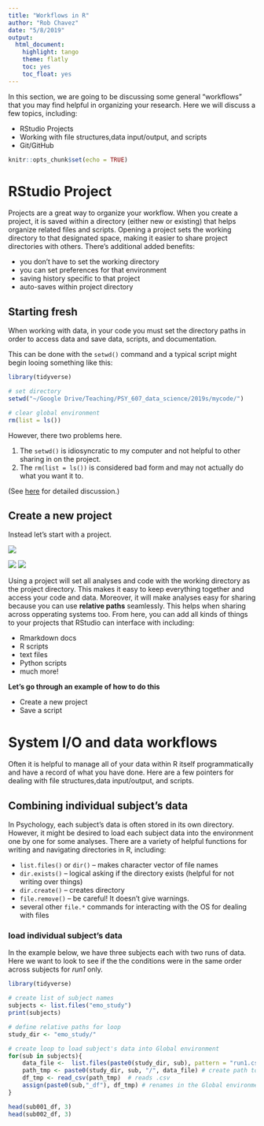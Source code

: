 ```yaml
---
title: "Workflows in R"
author: "Rob Chavez"
date: "5/8/2019"
output: 
  html_document: 
    highlight: tango
    theme: flatly
    toc: yes
    toc_float: yes
---
```


In this section, we are going to be discussing some general "workflows" that you may find helpful in organizing your research. Here we will discuss a few topics, including:

* RStudio Projects
* Working with file structures,data input/output, and scripts
* Git/GitHub



```r
knitr::opts_chunk$set(echo = TRUE)
```

# RStudio Project

Projects are a great way to organize your workflow. When you create a project, it is saved within a directory (either new or existing) that helps organize related files and scripts. Opening a project sets the working directory to that designated space, making it easier to share project directories with others. There’s additional added benefits:

* you don't have to set the working directory
* you can set preferences for that environment
* saving history specific to that project
* auto-saves within project directory

## Starting fresh
When working with data, in your code you must set the directory paths in order to access data and save data, scripts, and documentation. 

This can be done with the `setwd()` command and a typical script might begin looing something like this:

```r
library(tidyverse)

# set directory
setwd("~/Google Drive/Teaching/PSY_607_data_science/2019s/mycode/")

# clear global environment
rm(list = ls())

```

However, there two problems here. 

1. The `setwd()` is idiosyncratic to my computer and not helpful to other sharing in on the project. 
2. The `rm(list = ls())` is considered bad form and may not actually do what you want it to.

(See [here](https://www.tidyverse.org/articles/2017/12/workflow-vs-script/) for detailed discussion.)

## Create a new project
Instead let's start with a project. 


![](https://d33wubrfki0l68.cloudfront.net/87562c4851bf4d0b0c8415dc9d6690493572e362/a6685/screenshots/rstudio-project-1.png)

![](https://d33wubrfki0l68.cloudfront.net/0fa791e2621be297cb9c5cac0b2802223e3d7714/57d89/screenshots/rstudio-project-2.png)
![](https://d33wubrfki0l68.cloudfront.net/dee6324df1f5c5121d1c1e9eed822ee52c87167b/1f325/screenshots/rstudio-project-3.png)

Using a project will set all analyses and code with the working directory as the project directory. This makes it easy to keep everything together and access your code and data. Moreover, it will make analyses easy for sharing because you can use **relative paths** seamlessly. This helps when sharing across opperating systems too. From here, you can add all kinds of things to your projects that RStudio can interface with including:

* Rmarkdown docs
* R scripts
* text files
* Python scripts
* much more!


**Let's go through an example of how to do this**

* Create a new project
* Save a script

# System I/O and data workflows

Often it is helpful to manage all of your data within R itself programmatically and have a record of what you have done. Here are a few pointers for dealing with file structures,data input/output, and scripts.

## Combining individual subject's data
In Psychology, each subject's data is often stored in its own directory. However, it might be desired to load each subject data into the environment one by one for some analyses. There are a variety of helpful functions for writing and navigating directories in R, including:

* `list.files()` or `dir()` -- makes character vector of file names
* `dir.exists()`  -- logical asking if the directory exists (helpful for not writing over things)
* `dir.create()`  -- creates directory
* `file.remove()` -- be careful! It doesn't give warnings.
* several other `file.*` commands for interacting with the OS for dealing with files

### load individual subject's data
In the example below, we have three subjects each with two runs of data. Here we want to look to see if the the conditions were in the same order across subjects for *run1* only. 

```r
library(tidyverse)

# create list of subject names
subjects <- list.files("emo_study")
print(subjects)

# define relative paths for loop
study_dir <- "emo_study/"

# create loop to load subject's data into Global environment
for(sub in subjects){
    data_file <-  list.files(paste0(study_dir, sub), pattern = "run1.csv") # finds the .csv for each subject
    path_tmp <- paste0(study_dir, sub, "/", data_file) # create path to load
    df_tmp <- read_csv(path_tmp)  # reads .csv
    assign(paste0(sub,"_df"), df_tmp) # renames in the Global environment
}

head(sub001_df, 3)
head(sub002_df, 3)
```








